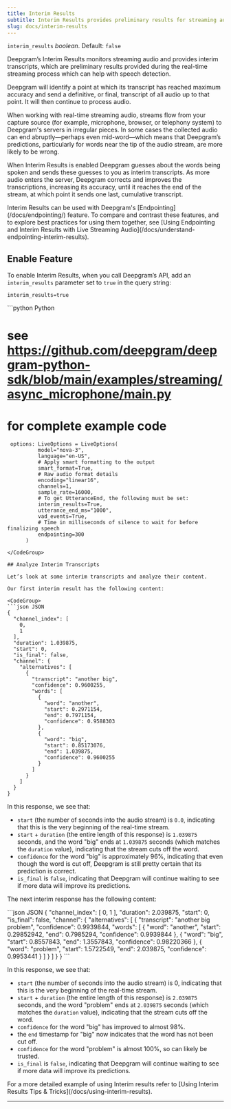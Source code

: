 ```yaml
---
title: Interim Results
subtitle: Interim Results provides preliminary results for streaming audio.
slug: docs/interim-results
---
```



`interim_results` *boolean*. Default: `false`

<div class="flex flex-row gap-2">
  <Markdown src="../snippets/stt-batch-unavailable.mdx" /> <Markdown src="../snippets/stt-stream-available.mdx" /> <Markdown src="../snippets/all-available-languages.mdx" /> 
</div>

Deepgram’s Interim Results monitors streaming audio and provides interim transcripts, which are preliminary results provided during the real-time streaming process which can help with speech detection.

Deepgram will identify a point at which its transcript has reached maximum accuracy and send a definitive, or final, transcript of all audio up to that point. It will then continue to process audio.

When working with real-time streaming audio, streams flow from your capture source (for example, microphone, browser, or telephony system) to Deepgram's servers in irregular pieces. In some cases the collected audio can end abruptly—perhaps even mid-word—which means that Deepgram’s predictions, particularly for words near the tip of the audio stream, are more likely to be wrong.

When Interim Results is enabled Deepgram guesses about the words being spoken and sends these guesses to you as interim transcripts. As more audio enters the server, Deepgram corrects and improves the transcriptions, increasing its accuracy, until it reaches the end of the stream, at which point it sends one last, cumulative transcript.

<Info>
  Interim Results can be used with Deepgram's [Endpointing](/docs/endpointing/) feature. To compare and contrast these features, and to explore best practices for using them together, see [Using Endpointing and Interim Results with Live Streaming Audio](/docs/understand-endpointing-interim-results).
</Info>

## Enable Feature

To enable Interim Results, when you call Deepgram’s API, add an `interim_results` parameter set to `true` in the query string:

`interim_results=true`

<CodeGroup>
  ```python Python

  # see https://github.com/deepgram/deepgram-python-sdk/blob/main/examples/streaming/async_microphone/main.py
  # for complete example code

     options: LiveOptions = LiveOptions(
              model="nova-3",
              language="en-US",
              # Apply smart formatting to the output
              smart_format=True,
              # Raw audio format details
              encoding="linear16",
              channels=1,
              sample_rate=16000,
              # To get UtteranceEnd, the following must be set:
              interim_results=True,
              utterance_end_ms="1000",
              vad_events=True,
              # Time in milliseconds of silence to wait for before finalizing speech
              endpointing=300
          )
  ```
</CodeGroup>

## Analyze Interim Transcripts

Let’s look at some interim transcripts and analyze their content.

Our first interim result has the following content:

<CodeGroup>
  ```json JSON
  {
    "channel_index": [
      0,
      1
    ],
    "duration": 1.039875,
    "start": 0,
    "is_final": false,
    "channel": {
      "alternatives": [
        {
          "transcript": "another big",
          "confidence": 0.9600255,
          "words": [
            {
              "word": "another",
              "start": 0.2971154,
              "end": 0.7971154,
              "confidence": 0.9588303
            },
            {
              "word": "big",
              "start": 0.85173076,
              "end": 1.039875,
              "confidence": 0.9600255
            }
          ]
        }
      ]
    }
  }
  ```
</CodeGroup>

In this response, we see that:

* `start` (the number of seconds into the audio stream) is `0.0`, indicating that this is the very beginning of the real-time stream.
* `start` + `duration` (the entire length of this response) is `1.039875` seconds, and the word "big" ends at `1.039875` seconds (which matches the `duration` value), indicating that the stream cuts off the word.
* `confidence` for the word "big" is approximately 96%, indicating that even though the word is cut off, Deepgram is still pretty certain that its prediction is correct.
* `is_final` is `false`, indicating that Deepgram will continue waiting to see if more data will improve its predictions.

The next interim response has the following content:

<CodeGroup>
  ```json JSON
  {
    "channel_index": [
      0,
      1
    ],
    "duration": 2.039875,
    "start": 0,
    "is_final": false,
    "channel": {
      "alternatives": [
        {
          "transcript": "another big problem",
          "confidence": 0.9939844,
          "words": [
            {
              "word": "another",
              "start": 0.29852942,
              "end": 0.7985294,
              "confidence": 0.9939844
            },
            {
              "word": "big",
              "start": 0.8557843,
              "end": 1.3557843,
              "confidence": 0.98220366
            },
            {
              "word": "problem",
              "start": 1.5722549,
              "end": 2.039875,
              "confidence": 0.9953441
            }
          ]
        }
      ]
    }
  }
  ```
</CodeGroup>

In this response, we see that:

* `start` (the number of seconds into the audio stream) is 0, indicating that this is the very beginning of the real-time stream.
* `start` + `duration` (the entire length of this response) is `2.039875` seconds, and the word "problem" ends at `2.039875` seconds (which matches the `duration` value), indicating that the stream cuts off the word.
* `confidence` for the word "big" has improved to almost 98%.
* the `end` timestamp for "big" now indicates that the word has not been cut off.
* `confidence` for the word "problem" is almost 100%, so can likely be trusted.
* `is_final` is `false`, indicating that Deepgram will continue waiting to see if more data will improve its predictions.

<Info>
  For a more detailed example of using Interim results refer to [Using Interim Results Tips & Tricks](/docs/using-interim-results).
</Info>

***
